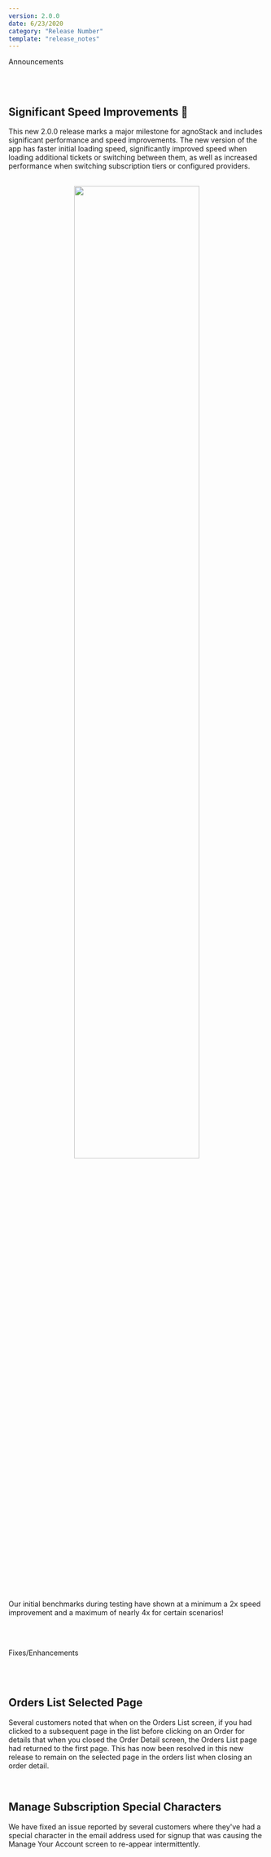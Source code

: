 ```yaml
---
version: 2.0.0
date: 6/23/2020
category: "Release Number"
template: "release_notes"
---
```


<Tag size="large" isPill="true" hue="red">Announcements</Tag>

<br/>
<br/>

## Significant Speed Improvements 🚀

This new 2.0.0 release marks a major milestone for agnoStack and includes significant performance and speed improvements.
The new version of the app has faster initial loading speed, significantly improved speed when loading additional tickets or switching between them, as well as increased performance when switching subscription tiers or configured providers.

<br/>

<center>
  <img
    width="70%"
    src="/images/speed.gif"
    data-canonical-src="/images/speed.gif"
  />
</center>

<br/>
<br/>

Our initial benchmarks during testing have shown at a minimum a 2x speed improvement and a maximum of nearly 4x for certain scenarios!

<br/>
<br/>

<Tag size="large" isPill="true" hue="blue">Fixes/Enhancements</Tag>

<br/>
<br/>

## Orders List Selected Page

Several customers noted that when on the Orders List screen, if you had clicked to a subsequent page in the list before clicking on an Order for details that when you closed the Order Detail screen, the Orders List page had returned to the first page. This has now been resolved in this new release to remain on the selected page in the orders list when closing an order detail.

<br/>

## Manage Subscription Special Characters

We have fixed an issue reported by several customers where they've had a special character in the email address used for signup that was causing the Manage Your Account screen to re-appear intermittently.
